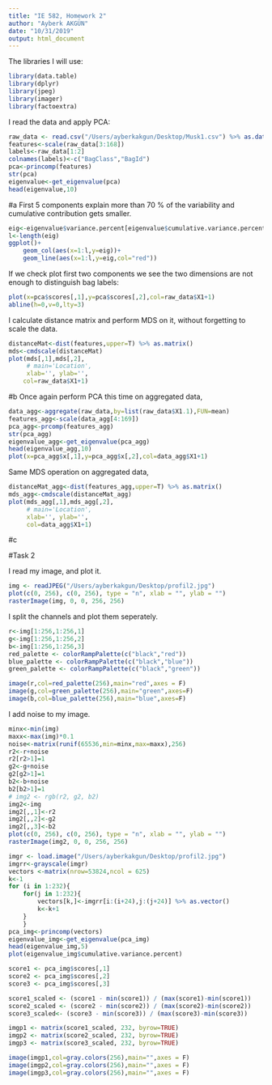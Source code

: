 ```yaml
---
title: "IE 582, Homework 2"
author: "Ayberk AKGÜN"
date: "10/31/2019"
output: html_document
---
```


The libraries I will use:

```r
library(data.table)
library(dplyr)
library(jpeg)
library(imager)
library(factoextra)
```

I read the data and apply PCA:

```r
raw_data <- read.csv("/Users/ayberkakgun/Desktop/Musk1.csv") %>% as.data.frame()
features<-scale(raw_data[3:168])
labels<-raw_data[1:2]
colnames(labels)<-c("BagClass","BagId")
pca<-princomp(features)
str(pca)
eigenvalue<-get_eigenvalue(pca)
head(eigenvalue,10)
```

#a
First 5 components explain more than 70 % of the variability and cumulative contribution gets smaller.

```r
eig<-eigenvalue$variance.percent[eigenvalue$cumulative.variance.percent<85]
l<-length(eig)
ggplot()+
    geom_col(aes(x=1:l,y=eig))+
    geom_line(aes(x=1:l,y=eig,col="red"))

```

If we check plot first two components we see the two dimensions are not enough to distinguish bag labels:

```r
plot(x=pca$scores[,1],y=pca$scores[,2],col=raw_data$X1+1)
abline(h=0,v=0,lty=3)
```

I calculate distance matrix and perform MDS on it, without forgetting to scale the data.

```r
distanceMat<-dist(features,upper=T) %>% as.matrix()
mds<-cmdscale(distanceMat)
plot(mds[,1],mds[,2],
     # main='Location',
     xlab='', ylab='',
    col=raw_data$X1+1)
```

#b 
Once again perform PCA this time on aggregated data,

```r
data_agg<-aggregate(raw_data,by=list(raw_data$X1.1),FUN=mean)
features_agg<-scale(data_agg[4:169])
pca_agg<-prcomp(features_agg)
str(pca_agg)
eigenvalue_agg<-get_eigenvalue(pca_agg)
head(eigenvalue_agg,10)
plot(x=pca_agg$x[,1],y=pca_agg$x[,2],col=data_agg$X1+1)
```

Same MDS operation on aggregated data,

```r
distanceMat_agg<-dist(features_agg,upper=T) %>% as.matrix()
mds_agg<-cmdscale(distanceMat_agg)
plot(mds_agg[,1],mds_agg[,2],
     # main='Location',
     xlab='', ylab='',
     col=data_agg$X1+1)
```

#c



#Task 2

I read my image, and plot it.

```r
img <- readJPEG("/Users/ayberkakgun/Desktop/profil2.jpg")
plot(c(0, 256), c(0, 256), type = "n", xlab = "", ylab = "")
rasterImage(img, 0, 0, 256, 256)
```

I split the channels and plot them seperately.

```r
r<-img[1:256,1:256,1]
g<-img[1:256,1:256,2]
b<-img[1:256,1:256,3]
red_palette <- colorRampPalette(c("black","red"))
blue_palette <- colorRampPalette(c("black","blue"))
green_palette <- colorRampPalette(c("black","green"))

image(r,col=red_palette(256),main="red",axes = F)
image(g,col=green_palette(256),main="green",axes=F)
image(b,col=blue_palette(256),main="blue",axes=F)
```

I add noise to my image.

```r
minx<-min(img)
maxx<-max(img)*0.1
noise<-matrix(runif(65536,min=minx,max=maxx),256)
r2<-r+noise
r2[r2>1]=1
g2<-g+noise
g2[g2>1]=1
b2<-b+noise
b2[b2>1]=1
# img2 <- rgb(r2, g2, b2)
img2<-img
img2[,,1]<-r2
img2[,,2]<-g2
img2[,,3]<-b2
plot(c(0, 256), c(0, 256), type = "n", xlab = "", ylab = "")
rasterImage(img2, 0, 0, 256, 256)
```

<!-- I construct the patches and perform PCA on them. -->

```r
imgr <- load.image("/Users/ayberkakgun/Desktop/profil2.jpg")
imgrr<-grayscale(imgr)
vectors <-matrix(nrow=53824,ncol = 625)
k<-1
for (i in 1:232){
    for(j in 1:232){
        vectors[k,]<-imgrr[i:(i+24),j:(j+24)] %>% as.vector()
        k<-k+1
    }
    }
pca_img<-princomp(vectors)
eigenvalue_img<-get_eigenvalue(pca_img)
head(eigenvalue_img,5)
plot(eigenvalue_img$cumulative.variance.percent)
```


```r
score1 <- pca_img$scores[,1]
score2 <- pca_img$scores[,2]
score3 <- pca_img$scores[,3]

score1_scaled <- (score1 - min(score1)) / (max(score1)-min(score1))
score2_scaled <- (score2 - min(score2)) / (max(score2)-min(score2))
score3_scaled<- (score3 - min(score3)) / (max(score3)-min(score3))

imgp1 <- matrix(score1_scaled, 232, byrow=TRUE)
imgp2 <- matrix(score2_scaled, 232, byrow=TRUE)
imgp3 <- matrix(score3_scaled, 232, byrow=TRUE)

image(imgp1,col=gray.colors(256),main="",axes = F)
image(imgp2,col=gray.colors(256),main="",axes = F)
image(imgp3,col=gray.colors(256),main="",axes = F)


```


